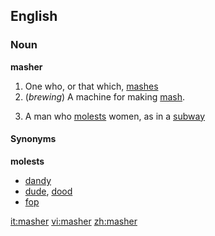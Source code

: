 ==English==
===Noun===
'''masher'''

#One who, or that which, [[mashes]]
#(''brewing'') A machine for making [[mash]].
#{{obsolete}} A man who [[molest]]s women, as in a [[subway]]

====Synonyms====
<!-- '''mashes''' -->

'''molests'''
*[[dandy]]
*[[dude]], [[dood]]
*[[fop]]

[[it:masher]]
[[vi:masher]]
[[zh:masher]]